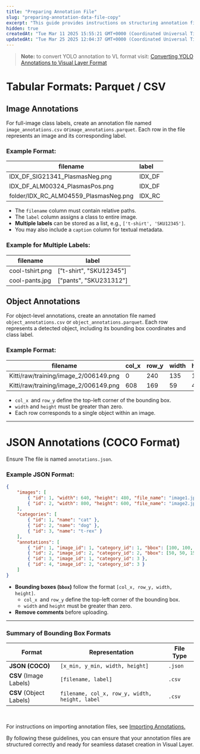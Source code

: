 ```yaml
---
title: "Preparing Annotation File"
slug: "preparing-annotation-data-file-copy"
excerpt: "This guide provides instructions on structuring annotation files correctly before importing them into Visual Layer. Visual Layer supports two annotation formats: **COCO (JSON format) and CSV format.** Ensuring proper structuring will prevent errors during dataset creation and allow seamless integration."
hidden: true
createdAt: "Tue Mar 11 2025 15:55:21 GMT+0000 (Coordinated Universal Time)"
updatedAt: "Tue Mar 25 2025 12:04:37 GMT+0000 (Coordinated Universal Time)"
---
```

>  **Note:** to convert YOLO annotation to VL format visit: [Converting YOLO Annotations to Visual Layer Format](<>)

# Tabular Formats: Parquet / CSV

## Image Annotations

For full-image class labels, create an annotation file named `image_annotations.csv`  or`image_annotations.parquet`. Each row in the file represents an image and its corresponding label.

### Example Format:

| filename                              | label  |
| ------------------------------------- | :----- |
| IDX_DF_SIG21341_PlasmasNeg.png        | IDX_DF |
| IDX_DF_ALM00324_PlasmasPos.png        | IDX_DF |
| folder/IDX_RC_ALM04559_PlasmasNeg.png | IDX_RC |

- The `filename` column must contain relative paths.
- The `label` column assigns a class to entire image.
- **Multiple labels** can be stored as a list, e.g., `['t-shirt', 'SKU12345']`.
- You may also include a `caption` column for textual metadata.

### Example for Multiple Labels:

| filename        | label                   |
| --------------- | ----------------------- |
| cool-tshirt.png | ["t-shirt", "SKU12345"] |
| cool-pants.jpg  | ["pants", "SKU231312"]  |

## Object Annotations

For object-level annotations, create an annotation file named `object_annotations.csv` or `object_annotations.parquet`. Each row represents a detected object, including its bounding box coordinates and class label.

### Example Format:

| filename                              | col_x | row_y | width | height | label |
| ------------------------------------- | ----- | ----- | ----- | ------ | ----- |
| Kitti/raw/training/image_2/006149.png | 0     | 240   | 135   | 133    | Car   |
| Kitti/raw/training/image_2/006149.png | 608   | 169   | 59    | 43     | Car   |

- `col_x `and `row_y` define the top-left corner of the bounding box.
- `width` and `height` must be greater than zero.
- Each row corresponds to a single object within an image.

***

# JSON Annotations (COCO Format)

Ensure The file is named `annotations.json`.

### Example JSON Format:

```json
{
    "images": [
        { "id": 1, "width": 640, "height": 480, "file_name": "image1.jpg" },
        { "id": 2, "width": 800, "height": 600, "file_name": "image2.jpg" }
    ],
    "categories": [
        { "id": 1, "name": "cat" },
        { "id": 2, "name": "dog" },
        { "id": 3, "name": "t-rex" }
    ],
    "annotations": [
        { "id": 1, "image_id": 1, "category_id": 1, "bbox": [100, 100, 200, 200] },
        { "id": 2, "image_id": 2, "category_id": 2, "bbox": [50, 50, 150, 150] },
        { "id": 3, "image_id": 1, "category_id": 3 },
        { "id": 4, "image_id": 2, "category_id": 3 }
    ]
}
```

- **Bounding boxes (`bbox`)** follow the format `[col_x, row_y, width, height]`.
  - `col_x `and `row_y` define the top-left corner of the bounding box.
  - `width` and `height` must be greater than zero.
- **Remove comments** before uploading.

***

### **Summary of Bounding Box Formats**

| Format                  | Representation                                 | File Type |
| ----------------------- | ---------------------------------------------- | --------- |
| **JSON (COCO)**         | `[x_min, y_min, width, height]`                | `.json`   |
| **CSV** (Image Labels)  | `[filename, label]`                            | `.csv`    |
| **CSV** (Object Labels) | `filename, col_x, row_y, width, height, label` | `.csv`    |

<br />

For instructions on importing annotation files, see [Importing Annotations.](<>)

By following these guidelines, you can ensure that your annotation files are structured correctly and ready for seamless dataset creation in Visual Layer.

